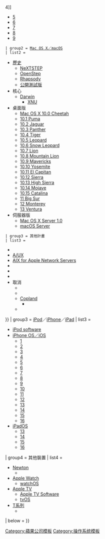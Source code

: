 <noinclude>{{NoteTA|G1=資訊科技}}</noinclude>{{Navbox
| name = 由蘋果公司開發的作業系統
| title = 由[[蘋果公司]]開發的[[操作系统]]
| state = {{{state|autocollapse}}}
| listclass = hlist
| above = {{link-en|蘋果作業系統列表|List of Apple operating systems}}
| group1 = [[Apple II]]／[[Apple III]]／[[Apple Lisa|Lisa]]
| list1 =
* Apple II系列
** [[Apple DOS]]
** [[ProDOS]]
** {{link-en|GS/OS|Apple GS/OS|GS/OS}}
* Apple III
** [[Apple SOS|SOS]]
* Lisa
** [[Apple Lisa#軟體|Lisa OS]]
** {{link-en|MacWorks XL|MacWorks XL}}
| group2 = [[麦金塔操作系统|Macintosh]]
| list2 = {{Navbox subgroup
 | group1 = [[Classic Mac OS|System Software／<br/>Mac OS]]
 | list1 =
* [[System 1|1]]
* [[Classic Mac OS#System 1至System 4|2{{.w}}3{{.w}}4]]
* [[System 5|5]]
* [[System 6|6]]
* [[System 7|7]]
* [[Mac OS 8|8]]
* [[Mac OS 9|9]]
 | group2 = [[macOS|Mac OS X／macOS]]
 | list2 =
* [[macOS版本歷史|歷史]]
** [[NeXTSTEP]]
** [[OpenStep]]
** [[Rhapsody]]
** [[Mac OS X公開測試版|公開測試版]]
* 核心
** [[Darwin (操作系统)|Darwin]]
*** [[XNU]]
* 桌面版
** [[Mac OS X v10.0|Mac OS X 10.0 Cheetah]]
** [[Mac OS X v10.1|10.1 Puma]]
** [[Mac OS X v10.2|10.2 Jaguar]]
** [[Mac OS X Panther|10.3 Panther]]
** [[Mac OS X Tiger|10.4 Tiger]]
** [[Mac OS X Leopard|10.5 Leopard]]
** [[Mac OS X Snow Leopard|10.6 Snow Leopard]]
** [[Mac OS X Lion|10.7 Lion]]
** [[OS X Mountain Lion|10.8 Mountain Lion]]
** [[OS X Mavericks|10.9 Mavericks]]
** [[OS X Yosemite|10.10 Yosemite]]
** [[OS X El Capitan|10.11 El Capitan]]
** [[macOS Sierra|10.12 Sierra]]
** [[macOS High Sierra|10.13 High Sierra]]
** [[macOS Mojave|10.14 Mojave]]
** [[macOS Catalina|10.15 Catalina]]
** [[macOS Big Sur|11 Big Sur]]
** [[macOS Monterey|12 Monterey]]
** [[macOS Ventura|13 Ventura]]
* 伺服器版
** [[Mac OS X Server 1.0]]
** [[macOS Server]]
 | group3 = 其他計畫
 | list3 =
* {{link-en|A/ROSE|A/ROSE}}
* [[A/UX]]
* [[IBM AIX|AIX for Apple Network Servers]]
* {{link-en|Macintosh Application Environment}}
* {{link-en|MkLinux|MkLinux}}
* {{link-en|PowerOpen Environment|PowerOpen Environment}}
* 取消
** {{link-en|星艦迷航記計畫|Star Trek project|Star Trek}}
** {{link-en|Taligent|Taligent}}
** [[Copland (操作系统)|Copland]]
*** {{link-en|Nukernel|Nukernel}}
** {{link-en|Vanguard (微核心)|Vanguard (microkernel)|Vanguard}}
}}
| group3 = [[iPod]]／[[iPhone]]／[[iPad]]
| list3 =
* [[iTunes版本歷史|iPod software]]
* [[iOS|iPhone OS／iOS]]
** [[iPhone OS 1|1]]
** [[iPhone OS 2|2]]
** [[iPhone OS 3|3]]
** [[iOS 4|4]]
** [[iOS 5|5]]
** [[iOS 6|6]]
** [[iOS 7|7]]
** [[iOS 8|8]]
** [[iOS 9|9]]
** [[iOS 10|10]]
** [[iOS 11|11]]
** [[iOS 12|12]]
** [[iOS 13|13]]
** [[iOS 14|14]]
** [[iOS 15|15]]
** [[iOS 16|16]]
* [[iPadOS]]
** [[iPadOS 13|13]]
** [[iPadOS 14|14]]
** [[iPadOS 15|15]]
** [[iPadOS 16|16]]
| group4 = 其他裝置
| list4 =
* [[Apple Newton|Newton]]
** {{link-en|Newton OS|Newton OS}}
* [[Apple Watch]]
** [[watchOS]]
* [[Apple TV]]
** [[Apple TV#軟體|Apple TV Software]]
** [[tvOS]]
* [[Apple Silicon|T系列]]
** {{link-en|bridgeOS|bridgeOS}}
| below =
}}<noinclude>
{{Documentation|模板:Apple/doc}}
[[Category:苹果操作系统| ]]
[[Category:蘋果公司模板]]
[[Category:操作系统模板]]
</noinclude>